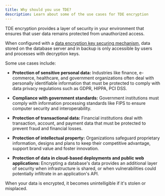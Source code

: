 ```yaml
---
title: Why should you use TDE?
description: Learn about some of the use cases for TDE encryption
---
```


TDE encryption provides a layer of security in your environment that ensures that user data remains protected from unauthorized access.

When configured with a [data encryption key securing mechanism](../secure_key/), data stored on the database server and in backup is only accessible by users and processes with decryption keys.

Some use cases include: 

- **Protection of sensitive personal data:** Industries like finance, e-commerce, healthcare, and government organizations often deal with personally identifiable information that must be protected to comply with data privacy regulations such as GDPR, HIPPA, PCI DSS.

- **Compliance with government standards:** Government institutions must comply with information processing standards like FIPS to ensure computer security and interoperability.

- **Protection of transactional data:** Financial institutions deal with transaction, account, and payment data that must be protected to prevent fraud and financial losses.

- **Protection of intellectual property:** Organizations safeguard proprietary information, designs and plans to keep their competitive advantage, support brand value and foster innovation.

- **Protection of data in cloud-based deployments and public web applications:** Encrypting a database's data provides an additional layer of security when infrastructure is shared, or when vulnerabilities could potentially infiltrate in an application's API.

When your data is encrypted, it becomes unintelligible if it's stolen or misplaced.